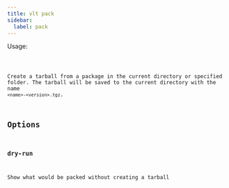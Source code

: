 ```yaml
---
title: vlt pack
sidebar:
  label: pack
---
```



Usage:

<Code code="$ vlt pack" title="Terminal" lang="bash" />

Create a tarball from a package in the current directory or specified
folder. The tarball will be saved to the current directory with the
name `<name>-<version>.tgz`.

## Options

### dry-run

Show what would be packed without creating a tarball

<Code code="$ vlt pack --dry-run" title="Terminal" lang="bash" />

